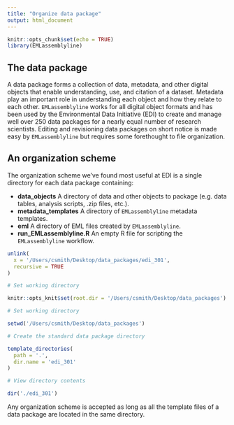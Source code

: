 ```yaml
---
title: "Organize data package"
output: html_document
---
```


```r
knitr::opts_chunk$set(echo = TRUE)
library(EMLassemblyline)
```


## The data package

A data package forms a collection of data, metadata, and other digital objects that enable understanding, use, and citation of a dataset. Metadata play an important role in understanding each object and how they relate to each other. `EMLassemblyline` works for all digital object formats and has been used by the Environmental Data Initiative (EDI) to create and manage well over 250 data packages for a nearly equal number of research scientists. Editing and revisioning data packages on short notice is made easy by `EMLassemblyline` but requires some forethought to file organization.

## An organization scheme

The organization scheme we’ve found most useful at EDI is a single directory for each data package containing:

*  __data_objects__ A directory of data and other objects to package (e.g. data tables, analysis scripts, .zip files, etc.).
*  __metadata_templates__ A directory of `EMLassemblyline` metadata templates.
*  __eml__ A directory of EML files created by `EMLassemblyline`.
*  __run_EMLassemblyline.R__ An empty R file for scripting the `EMLassemblyline` workflow.

```r

unlink(
  x = '/Users/csmith/Desktop/data_packages/edi_301',
  recursive = TRUE
)

# Set working directory

knitr::opts_knit$set(root.dir = '/Users/csmith/Desktop/data_packages')

```

```r

# Set working directory

setwd('/Users/csmith/Desktop/data_packages')

# Create the standard data package directory

template_directories(
  path = '.',
  dir.name = 'edi_301'
)

# View directory contents

dir('./edi_301')

```

Any organization scheme is accepted as long as all the template files of a data package are located in the same directory.